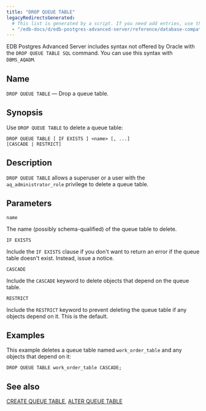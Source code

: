 ```yaml
---
title: "DROP QUEUE TABLE"
legacyRedirectsGenerated:
  # This list is generated by a script. If you need add entries, use the `legacyRedirects` key.
  - "/edb-docs/d/edb-postgres-advanced-server/reference/database-compatibility-for-oracle-developers-reference-guide/9.6/Database_Compatibility_for_Oracle_Developers_Reference_Guide.1.067.html"
---
```


<div id="drop_queue_table" class="registered_link"></div>

EDB Postgres Advanced Server includes syntax not offered by Oracle with the `DROP QUEUE TABLE SQL` command. You can use this syntax with `DBMS_AQADM`.

## Name

`DROP QUEUE TABLE` &mdash; Drop a queue table.

## Synopsis

Use `DROP QUEUE TABLE` to delete a queue table:

```text
DROP QUEUE TABLE [ IF EXISTS ] <name> [, ...]
[CASCADE | RESTRICT]
```

## Description

`DROP QUEUE TABLE` allows a superuser or a user with the `aq_administrator_role` privilege to delete a queue table.

## Parameters

`name`

 The name (possibly schema-qualified) of the queue table to delete.

`IF EXISTS`

 Include the `IF EXISTS` clause if you don't want to return an error if the queue table doesn't exist. Instead, issue a notice.

`CASCADE`

 Include the `CASCADE` keyword to delete objects that depend on the queue table.

`RESTRICT`

 Include the `RESTRICT` keyword to prevent deleting the queue table if any objects depend on it. This is the default.

## Examples

This example deletes a queue table named `work_order_table` and any objects that depend on it:

```text
DROP QUEUE TABLE work_order_table CASCADE;
```

## See also

[CREATE QUEUE TABLE](31_create_queue_table/#create_queue_table), [ALTER QUEUE TABLE](07_alter_queue_table/#alter_queue_table)
